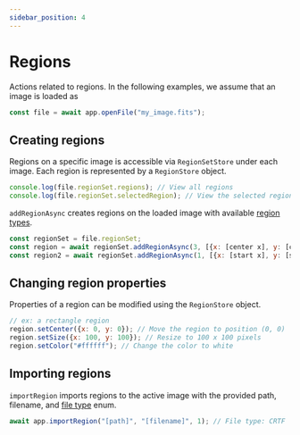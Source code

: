```yaml
---
sidebar_position: 4
---
```



# Regions

Actions related to regions. In the following examples, we assume that an image is loaded as

```javascript
const file = await app.openFile("my_image.fits");
```

## Creating regions

Regions on a specific image is accessible via <ApiLink path="/.-stores/class/RegionSetStore">`RegionSetStore`</ApiLink> under each image. Each region is represented by a <ApiLink path="/.-stores/class/RegionStore">`RegionStore`</ApiLink> object.

```javascript
console.log(file.regionSet.regions); // View all regions
console.log(file.regionSet.selectedRegion); // View the selected region
```

&#8203;<ApiLink path="/.-stores/class/RegionSetStore/#addRegionAsync">`addRegionAsync`</ApiLink> creates regions on the loaded image with available [region types](https://carta-protobuf.readthedocs.io/en/latest/enums.html#regiontype).

```javascript
const regionSet = file.regionSet;
const region = await regionSet.addRegionAsync(3, [{x: [center x], y: [center y]}, {x: [width], y: [height]}]); // Add a rectangle region
const region2 = await regionSet.addRegionAsync(1, [{x: [start x], y: [start y]}, {x: [end x], y: [end y]}]); // Add a line region
```

## Changing region properties

Properties of a region can be modified using the <ApiLink path="/.-stores/class/RegionStore">`RegionStore`</ApiLink> object.

```javascript
// ex: a rectangle region
region.setCenter({x: 0, y: 0}); // Move the region to position (0, 0)
region.setSize({x: 100, y: 100}); // Resize to 100 x 100 pixels
region.setColor("#ffffff"); // Change the color to white
```

## Importing regions

&#8203;<ApiLink path="/.-stores/class/AppStore/#importRegion">`importRegion`</ApiLink> imports regions to the active image with the provided path, filename, and [file type](https://carta-protobuf.readthedocs.io/en/latest/enums.html#filetype) enum.

```javascript
await app.importRegion("[path]", "[filename]", 1); // File type: CRTF
```
